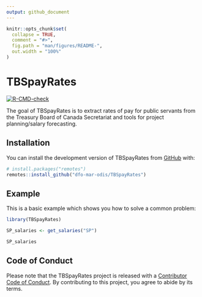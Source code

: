 ```yaml
---
output: github_document
---
```


<!-- README.md is generated from README.Rmd. Please edit that file -->

```r
knitr::opts_chunk$set(
  collapse = TRUE,
  comment = "#>",
  fig.path = "man/figures/README-",
  out.width = "100%"
)
```

# TBSpayRates

<!-- badges: start -->
[![R-CMD-check](https://github.com/dfo-mar-odis/TBSpayRates/actions/workflows/R-CMD-check.yaml/badge.svg)](https://github.com/dfo-mar-odis/TBSpayRates/actions/workflows/R-CMD-check.yaml)
<!-- badges: end -->

The goal of TBSpayRates is to extract rates of pay for public servants from the Treasury Board of Canada Secretariat and tools for project planning/salary forecasting.

## Installation

You can install the development version of TBSpayRates from [GitHub](https://github.com/) with:

``` r
# install.packages("remotes")
remotes::install_github("dfo-mar-odis/TBSpayRates")
```

## Example

This is a basic example which shows you how to solve a common problem:

```r
library(TBSpayRates)

SP_salaries <- get_salaries("SP")

SP_salaries
```


## Code of Conduct

Please note that the TBSpayRates project is released with a [Contributor Code of Conduct](https://dfo-mar-odis.github.io/TBSpayRates/CODE_OF_CONDUCT.html). By contributing to this project, you agree to abide by its terms.
